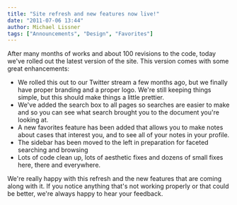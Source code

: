 ```yaml
---
title: "Site refresh and new features now live!"
date: "2011-07-06 13:44"
author: Michael Lissner
tags: ["Announcements", "Design", "Favorites"]
---
```


After many months of works and about 100 revisions to the code, today
we've rolled out the latest version of the site. This version comes with
some great enhancements:

-   We rolled this out to our Twitter stream a few months ago, but we
    finally have proper branding and a proper logo. We're still keeping
    things simple, but this should make things a little prettier.
-   We've added the search box to all pages so searches are easier to
    make and so you can see what search brought you to the document
    you're looking at.
-   A new favorites feature has been added that allows you to make notes
    about cases that interest you, and to see all of your notes in your
    profile.
-   The sidebar has been moved to the left in preparation for faceted
    searching and browsing
-   Lots of code clean up, lots of aesthetic fixes and dozens of small
    fixes here, there and everywhere.

We're really happy with this refresh and the new features that are
coming along with it. If you notice anything that's not working properly
or that could be better, we're always happy to hear your feedback.

